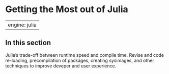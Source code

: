 # Getting the Most out of Julia {#sec-julia-performance}

---
engine: julia
---

## In this section

Julia's trade-off between runtime speed and compile time, Revise and code re-loading, precompilation of packages, creating sysimages, and other techniques to improve deveper and user experience.



